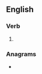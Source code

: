 ==English==

===Verb===
{{head|en|verb form}}

# {{past participle of|take care|lang=en|nocat=1}}

===Anagrams===
* {{anagrams|en|a=aaceeknrt|caretaken}}